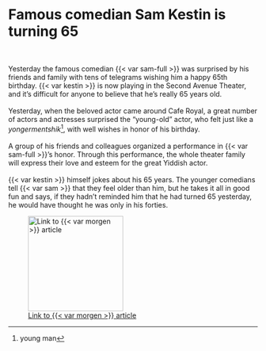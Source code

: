 # Famous comedian Sam Kestin is turning 65


<br>

::: {layout-ncol=2}

Yesterday the famous comedian {{< var sam-full >}} was surprised by his friends and family with tens of telegrams wishing him a happy 65th birthday. {{< var kestin >}} is now playing in the Second Avenue Theater, and it's difficult for anyone to believe that he's really 65 years old.<br><br>
Yesterday, when the beloved actor came around Cafe Royal, a great number of actors and actresses surprised the "young-old" actor, who felt just like a _yongermentshik_^[young man], with well wishes in honor of his birthday.<br><br>
A group of his friends and colleagues organized a performance in {{< var sam-full >}}'s honor. Through this performance, the whole theater family will express their love and esteem for the great Yiddish actor.<br><br>
{{< var kestin >}} himself jokes about his 65 years. The younger comedians tell {{< var sam >}} that they feel older than him, but he takes it all in good fun and says, if they hadn't reminded him that he had turned 65 yesterday, he would have thought he was only in his forties.

![[Link to {{< var morgen >}} article](https://www.nli.org.il/en/newspapers/tjm/1935/04/22/01/article/23)](img/1935-04-22_morgen.png){width=2in}

:::
